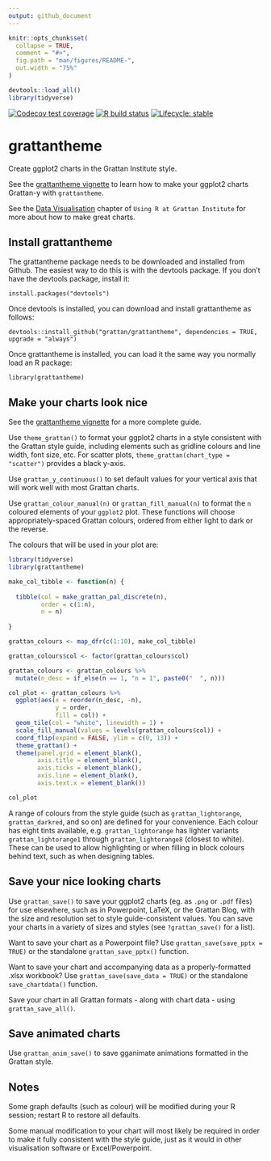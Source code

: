 ```yaml
---
output: github_document
---
```


<!-- README.md is generated from README.Rmd. Please edit that file -->

```r
knitr::opts_chunk$set(
  collapse = TRUE,
  comment = "#>",
  fig.path = "man/figures/README-",
  out.width = "75%"
)

devtools::load_all()
library(tidyverse)
```

  <!-- badges: start -->
  
[![Codecov test coverage](https://codecov.io/gh/grattan/grattantheme/branch/master/graph/badge.svg)](https://codecov.io/gh/grattan/grattantheme?branch=master)
[![R build status](https://github.com/grattan/grattantheme/workflows/R-CMD-check/badge.svg)](https://github.com/grattan/grattantheme/actions)
[![Lifecycle: stable](https://img.shields.io/badge/lifecycle-stable-brightgreen.svg)](https://www.tidyverse.org/lifecycle/#stable)
  
  <!-- badges: end -->


# grattantheme
Create ggplot2 charts in the Grattan Institute style.

See the [grattantheme vignette](https://grattan.github.io/grattantheme/articles/using_grattantheme.html) to learn how to make your ggplot2 charts Grattan-y with `grattantheme`. 

See the [Data Visualisation](https://grattan.github.io/R_at_Grattan/data-visualisation.html) chapter of `Using R at Grattan Institute` for more about how to make great charts.

## Install grattantheme

The grattantheme package needs to be downloaded and installed from Github. The easiest way to do this is with the devtools package. If you don't have the devtools package, install it:

`install.packages("devtools")`

Once devtools is installed, you can download and install grattantheme as follows:

`devtools::install_github("grattan/grattantheme", dependencies = TRUE, upgrade = "always")`

Once grattantheme is installed, you can load it the same way you normally load an R package:

`library(grattantheme)`

## Make your charts look nice

See the [grattantheme vignette](https://grattan.github.io/grattantheme/articles/using_grattantheme.html) for a more complete guide.

Use `theme_grattan()` to format your ggplot2 charts in a style consistent with the Grattan style guide, including elements such as gridline colours and line width, font size, etc. For scatter plots,  `theme_grattan(chart_type = "scatter")` provides a black y-axis. 

Use `grattan_y_continuous()` to set default values for your vertical axis that will work well with most Grattan charts. 

Use `grattan_colour_manual(n)` or `grattan_fill_manual(n)` to format the `n` coloured elements of your `ggplot2` plot. These functions will choose appropriately-spaced Grattan colours, ordered from either light to dark or the reverse. 

The colours that will be used in your plot are:

```r
library(tidyverse)
library(grattantheme)

make_col_tibble <- function(n) {
  
  tibble(col = make_grattan_pal_discrete(n),
         order = c(1:n),
         n = n)
  
}

grattan_colours <- map_dfr(c(1:10), make_col_tibble)

grattan_colours$col <- factor(grattan_colours$col)

grattan_colours <- grattan_colours %>%
  mutate(n_desc = if_else(n == 1, "n = 1", paste0("  ", n)))

col_plot <- grattan_colours %>%
  ggplot(aes(x = reorder(n_desc, -n), 
             y = order, 
             fill = col)) +
  geom_tile(col = "white", linewidth = 1) +
  scale_fill_manual(values = levels(grattan_colours$col)) +
  coord_flip(expand = FALSE, ylim = c(0, 13)) +
  theme_grattan() +
  theme(panel.grid = element_blank(),
        axis.title = element_blank(),
        axis.ticks = element_blank(),
        axis.line = element_blank(),
        axis.text.x = element_blank())

col_plot


```

A range of colours from the style guide (such as `grattan_lightorange`, `grattan_darkred`, and so on) are defined for your convenience. Each colour has eight tints available, e.g. `grattan_lightorange` has lighter variants `grattan_lightorange1` through `grattan_lightorange8` (closest to white). These can be used to allow highlighting or when filling in block colours behind text, such as when designing tables.


## Save your nice looking charts

Use `grattan_save()` to save your ggplot2 charts (eg. as `.png` or `.pdf` files) for use elsewhere, such as in Powerpoint, LaTeX, or the Grattan Blog, with the size and resolution set to style guide-consistent values. You can save your charts in a variety of sizes and styles (see `?grattan_save()` for a list). 

Want to save your chart as a Powerpoint file? Use `grattan_save(save_pptx = TRUE)` or the standalone `grattan_save_pptx()` function.

Want to save your chart and accompanying data as a properly-formatted .xlsx workbook? Use `grattan_save(save_data = TRUE)` or the 
standalone `save_chartdata()` function.

Save your chart in all Grattan formats - along with chart data - using `grattan_save_all()`.

## Save animated charts

Use `grattan_anim_save()` to save gganimate animations formatted in the Grattan style.

## Notes

Some graph defaults (such as colour) will be modified during your R session; restart R to restore all defaults.

Some manual modification to your chart will most likely be required in order to make it fully consistent with the style guide, just as it would in other visualisation software or Excel/Powerpoint. 
